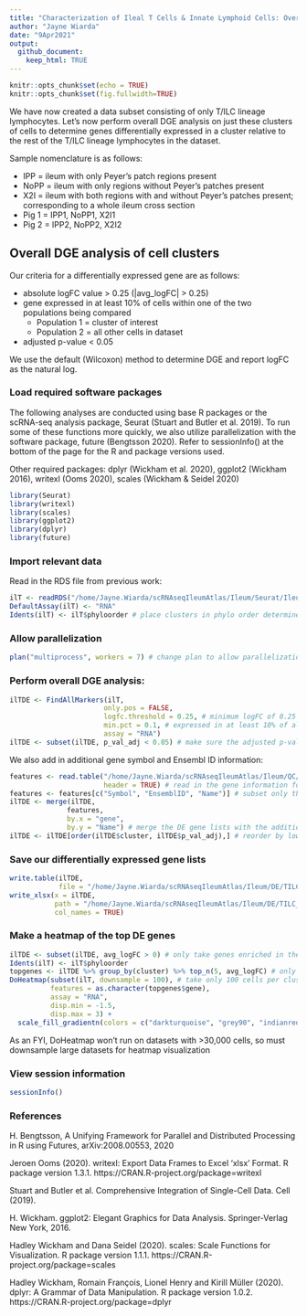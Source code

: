 ```yaml
---
title: "Characterization of Ileal T Cells & Innate Lymphoid Cells: Overall Differential Gene Expression (DGE) Analysis"
author: "Jayne Wiarda"
date: "9Apr2021"
output: 
  github_document: 
    keep_html: TRUE
---
```


```r
knitr::opts_chunk$set(echo = TRUE)
knitr::opts_chunk$set(fig.fullwidth=TRUE)
```

We have now created a data subset consisting of only T/ILC lineage lymphocytes. Let's now perform overall DGE analysis on just these clusters of cells to determine genes differentially expressed in a cluster relative to the rest of the T/ILC lineage lymphocytes in the dataset.

Sample nomenclature is as follows:

* IPP = ileum with only Peyer's patch regions present
* NoPP = ileum with only regions without Peyer's patches present
* X2I = ileum with both regions with and without Peyer's patches present; corresponding to a whole ileum cross section
* Pig 1 = IPP1, NoPP1, X2I1
* Pig 2 = IPP2, NoPP2, X2I2

## Overall DGE analysis of cell clusters

Our criteria for a differentially expressed gene are as follows:

* absolute logFC value > 0.25 (|avg_logFC| > 0.25)
* gene expressed in at least 10% of cells within one of the two populations being compared
  - Population 1 = cluster of interest
  - Population 2 = all other cells in dataset
* adjusted p-value < 0.05

We use the default (Wilcoxon) method to determine DGE and report logFC as the natural log.

### Load required software packages

The following analyses are conducted using base R packages or the scRNA-seq analysis package, Seurat (Stuart and Butler et al. 2019). To run some of these functions more quickly, we also utilize parallelization with the software package, future (Bengtsson 2020). Refer to sessionInfo() at the bottom of the page for the R and package versions used.

Other required packages: dplyr (Wickham et al. 2020), ggplot2 (Wickham 2016), writexl (Ooms 2020), scales (Wickham & Seidel 2020)

```r
library(Seurat)  
library(writexl)        
library(scales)
library(ggplot2)
library(dplyr)  
library(future)
```

### Import relevant data 

Read in the RDS file from previous work:

```r
ilT <- readRDS("/home/Jayne.Wiarda/scRNAseqIleumAtlas/Ileum/Seurat/Ileum_TILConly.rds") 
DefaultAssay(ilT) <- "RNA"
Idents(ilT) <- ilT$phyloorder # place clusters in phylo order determined by hierarchical clustering analysis
```

### Allow parallelization 

```r
plan("multiprocess", workers = 7) # change plan to allow parallelization with 7 workers
```

### Perform overall DGE analysis:

```r
ilTDE <- FindAllMarkers(ilT, 
                       only.pos = FALSE, 
                       logfc.threshold = 0.25, # minimum logFC of 0.25
                       min.pct = 0.1, # expressed in at least 10% of all cells in the cluster or entire dataset
                       assay = "RNA") 
ilTDE <- subset(ilTDE, p_val_adj < 0.05) # make sure the adjusted p-values are still < 0.05 since some genes in DE list have p_val_adj > 0.05
```

We also add in additional gene symbol and Ensembl ID information:

```r
features <- read.table("/home/Jayne.Wiarda/scRNAseqIleumAtlas/Ileum/QC/GeneInfo.txt", 
                       header = TRUE) # read in the gene information for the filtered gene list from QC analysis
features <- features[c("Symbol", "EnsemblID", "Name")] # subset only the columns of gene symbols, Ensembl IDs, and the names used for analysis
ilTDE <- merge(ilTDE,
              features, 
              by.x = "gene", 
              by.y = "Name") # merge the DE gene lists with the additional gene information
ilTDE <- ilTDE[order(ilTDE$cluster, ilTDE$p_val_adj),] # reorder by lowest to highest p-value within each cluster
```

### Save our differentially expressed gene lists

```r
write.table(ilTDE, 
            file = "/home/Jayne.Wiarda/scRNAseqIleumAtlas/Ileum/DE/TILC_OverallDE.txt") 
write_xlsx(x = ilTDE, 
           path = "/home/Jayne.Wiarda/scRNAseqIleumAtlas/Ileum/DE/TILC_OverallDE.xlsx",
           col_names = TRUE)
```

### Make a heatmap of the top DE genes

```r
ilTDE <- subset(ilTDE, avg_logFC > 0) # only take genes enriched in the clusters 
Idents(ilT) <- ilT$phyloorder
topgenes <- ilTDE %>% group_by(cluster) %>% top_n(5, avg_logFC) # only plot top 5 genes per cluster, as determined by highest average logFC values
DoHeatmap(subset(ilT, downsample = 100), # take only 100 cells per cluster for plotting
          features = as.character(topgenes$gene), 
          assay = "RNA", 
          disp.min = -1.5, 
          disp.max = 3) +
  scale_fill_gradientn(colors = c("darkturquoise", "grey90", "indianred1", "red"))
```

As an FYI, DoHeatmap won't run on datasets with >30,000 cells, so must downsample large datasets for heatmap visualization

### View session information

```r
sessionInfo()
```

### References

H. Bengtsson, A Unifying Framework for Parallel and Distributed Processing in R using Futures, arXiv:2008.00553, 2020

Jeroen Ooms (2020). writexl: Export Data Frames to Excel 'xlsx' Format. R package version 1.3.1. https://CRAN.R-project.org/package=writexl
  
Stuart and Butler et al. Comprehensive Integration of Single-Cell Data. Cell (2019).

H. Wickham. ggplot2: Elegant Graphics for Data Analysis. Springer-Verlag New York, 2016.
 
Hadley Wickham and Dana Seidel (2020). scales: Scale Functions for Visualization. R package version 1.1.1. https://CRAN.R-project.org/package=scales

Hadley Wickham, Romain François, Lionel Henry and Kirill Müller (2020). dplyr: A Grammar of Data Manipulation. R package version 1.0.2. https://CRAN.R-project.org/package=dplyr
  